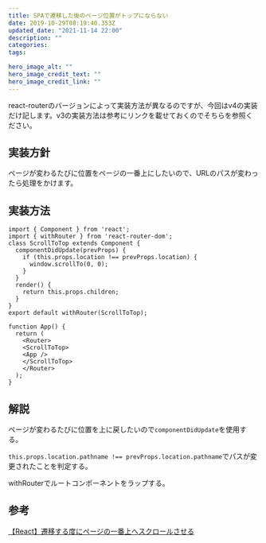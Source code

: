 ```yaml
---
title: SPAで遷移した後のページ位置がトップにならない
date: 2019-10-29T08:19:40.353Z
updated_date: "2021-11-14 22:00"
description: ""
categories:
tags:

hero_image_alt: ""
hero_image_credit_text: ""
hero_image_credit_link: ""
---
```

react-routerのバージョンによって実装方法が異なるのですが、今回はv4の実装だけ記します。v3の実装方法は参考にリンクを載せておくのでそちらを参照ください。

## 実装方針

ページが変わるたびに位置をページの一番上にしたいので、URLのパスが変わったら処理をかけます。

## 実装方法

```
import { Component } from 'react';
import { withRouter } from 'react-router-dom';
class ScrollToTop extends Component {
  componentDidUpdate(prevProps) {
    if (this.props.location !== prevProps.location) {
      window.scrollTo(0, 0);
    }
  }
  render() {
    return this.props.children;
  }
}
export default withRouter(ScrollToTop);
```



```
function App() {
  return (
    <Router>
    <ScrollToTop>
    <App />
    </ScrollToTop>
    </Router>
  );
}
```



##  解説

ページが変わるたびに位置を上に戻したいので`componentDidUpdate`を使用する。

`this.props.location.pathname !== prevProps.location.pathname`でパスが変更されたことを判定する。

withRouterでルートコンポーネントをラップする。

## 参考

[【React】遷移する度にページの一番上へスクロールさせる](https://blog.yuhiisk.com/archive/2017/04/13/react-router-location-change-scroll-top.html)
